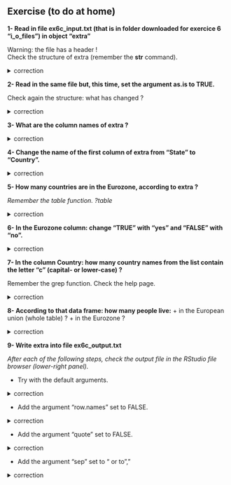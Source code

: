 ## Exercise (to do at home)

**1- Read in file ex6c_input.txt (that is in folder downloaded for exercice 6 "i_o_files") in object "extra"**
  
  Warning: the file has a header !
  <br>
  Check the structure of extra (remember the **str** command).

<details>
  <summary>
  correction
</summary>
  
  ```r
extra <- read.table("i_o_files/ex6c_input.txt", 
                  header=TRUE)
str(extra)
```

</details>
  
  
  **2- Read in the same file but, this time, set the argument as.is to TRUE.**
  
  Check again the structure: what has changed ?
  
  <details>
  <summary>
  correction
</summary>
  
  ```r
extra <- read.table("i_o_files/ex6c_input.txt", 
                  header=TRUE,
                  as.is=TRUE)
str(extra)
```

</details>
  
  **3- What are the column names of extra ?**
  
  <details>
  <summary>
  correction
</summary>
  
  ```r
colnames(extra)
```

</details>
  
  **4- Change the name of the first column of extra from "State" to "Country".**
  
  <details>
  <summary>
  correction
</summary>
  
  ```r
# ex6ct all column names of extra
colnames(extra)
# ex6ct the name of the first column only
colnames(extra)[1]
# reassign name of the first column only
colnames(extra)[1] <- "Country"
```

</details>
  
  **5- How many countries are in the Eurozone, according to extra ?**
  
  *Remember the table function. ?table*
  
  <details>
  <summary>
  correction
</summary>
  
  ```r
table(extra$Eurozone)
```

</details>
  
  **6- In the Eurozone column: change "TRUE" with "yes" and "FALSE" with "no".**
  
  <details>
  <summary>
  correction
</summary>
  
  ```r
# select the Eurozone column
extra$Eurozone
# elements of the Eurozone column that are exactly TRUE
extra$Eurozone==TRUE
# ex6ct actual values that are TRUE
extra$Eurozone[extra$Eurozone==TRUE]
# reassign all elements that are TRUE with "yes"
extra$Eurozone[extra$Eurozone==TRUE] <- "yes"
# same with FALSE
extra$Eurozone[extra$Eurozone==FALSE] <- "no"
```

</details>
  
  **7- In the column Country: how many country names from the list contain the letter "c" (capital- or lower-case) ?**
  
  Remember the grep function. Check the help page.

<details>
  <summary>
  correction
</summary>
  
  ```r
# country names with "c" (lower-case)
grep("c", extra$Country)
# country names with "c" or "C" (ignoring case)
grep("c", extra$Country, ignore.case = TRUE)
# show actual country names
grep("c", extra$Country, value=TRUE, ignore.case = TRUE)
```

</details>
  
  **8- According to that data frame: how many people live:**
  + in the European union (whole table) ?
  + in the Eurozone ?
  
  <details>
  <summary>
  correction
</summary>
  
  ```r
# sum the whole population column
sum(extra$Population)
# select elements of extra where Eurozone is "yes"
extra$Eurozone == "yes"
# select only elements in Population for which the corresponding Eurozone elements are "yes"
extra$Population[extra$Eurozone == "yes"]
# sum that selection
sum(extra$Population[extra$Eurozone == "yes"])
```

</details>
  
  **9- Write extra into file ex6c_output.txt**
  
  *After each of the following steps, check the output file in the RStudio file browser (lower-right panel).*
  
  * Try with the default arguments.

<details>
  <summary>
  correction
</summary>
  
  ```r
write.table(extra, file="ex6c_output.txt")
```

</details>
  
  * Add the argument "row.names" set to FALSE.

<details>
  <summary>
  correction
</summary>
  
  ```r
write.table(extra, file="ex6c_output.txt", 
            row.names = FALSE)
```

</details>
  
  * Add the argument "quote" set to FALSE.

<details>
  <summary>
  correction
</summary>
  
  ```r
write.table(extra, file="ex6c_output.txt", 
            row.names = FALSE,
            quote = FALSE)
```

</details>
  
  * Add the argument "sep" set to "\t" or to ","

<details>
  <summary>
  correction
</summary>
  
  ```r
write.table(extra, file="ex6c_output.txt", 
            row.names = FALSE,
            quote = FALSE,
            sep="\t")
```

</details>
  